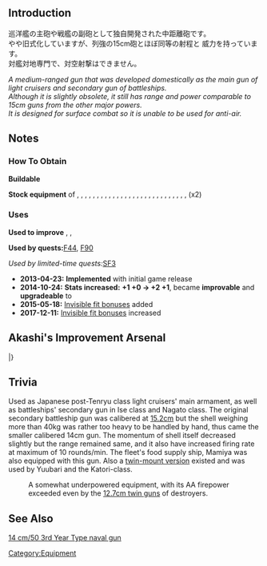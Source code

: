 {{EquipmentInfo}}

==Introduction==
巡洋艦の主砲や戦艦の副砲として独自開発された中距離砲です。<br />
やや旧式化していますが、列強の15cm砲とほぼ同等の射程と
威力を持っています。<br />
対艦対地専門で、対空射撃はできません。

''A medium-ranged gun that was developed domestically as the main gun of light cruisers and secondary gun of battleships. <br>Although it is slightly obsolete, it still has range and power comparable to 15cm guns from the other major powers.<br> It is designed for surface combat so it is unable to be used for anti-air.''

==Notes==
<div class="mw-collapsible"><h3>How To Obtain</h3>
<div class="mw-collapsible-content">
'''Buildable'''

'''Stock equipment''' of {{Ship/Link|Abukuma}}, {{Ship/Link|Hyuuga}}, {{Ship/Link|Ise}}, {{Ship/Link|Isuzu}}, {{Ship/Link|Jintsuu Kai}}, {{Ship/Link|Jintsuu}}, {{Ship/Link|Kinu}}, {{Ship/Link|Kiso Kai}}, {{Ship/Link|Kiso}}, {{Ship/Link|Kitakami}}, {{Ship/Link|Kuma Kai}}, {{Ship/Link|Kuma}}, {{Ship/Link|Mutsu}}, {{Ship/Link|Nagara Kai}}, {{Ship/Link|Nagara}}, {{Ship/Link|Nagato}}, {{Ship/Link|Naka}}, {{Ship/Link|Natori Kai}}, {{Ship/Link|Natori}}, {{Ship/Link|Ooi}}, {{Ship/Link|Sendai Kai}}, {{Ship/Link|Sendai}}, {{Ship/Link|Tama}}, {{Ship/Link|Tatsuta Kai}}, {{Ship/Link|Tatsuta}}, {{Ship/Link|Tenryuu Kai}}, {{Ship/Link|Tenryuu}}, {{Ship/Link|Yura}}, {{Ship/Link|Yuubari}} (x2)

</div></div>

<div class="mw-collapsible"><h3>Uses</h3>
<div class="mw-collapsible-content">
'''Used to improve''' {{Equipment/Link|14cm Single Gun Mount}}, {{Equipment/Link|130mm B-13 Twin Gun Mount}}, {{Equipment/Link|14cm Twin Gun Mount Kai}}

'''Used by quests: '''[[Quests#F44|F44]], [[Quests#F90|F90]]

''Used by limited-time quests: ''[[Quests/Seasonal#SF3|SF3]]

</div></div>


<div class="mw-collapsible><h3>Updates History</h3>
<div class="mw-collapsible-content>
* '''2013-04-23:''' '''Implemented''' with initial game release
* '''2014-10-24:''' '''Stats increased:''' '''{{Firepower}}+1 {{Hit}}+0 → {{Firepower}}+2 {{Hit}}+1 ''', became '''improvable''' and '''upgradeable''' to {{Equipment/Link|14cm Twin Gun Mount}}
* '''2015-05-18:''' [[Gun Fit Bonuses|Invisible fit bonuses]] added
* '''2017-12-11:''' [[Gun Fit Bonuses|Invisible fit bonuses]] increased
</div></div>

==Akashi's Improvement Arsenal==
{{AkashiWorkshop}}
{{AkashiWorkshopLine
|Name=14cm Naval Gun
|ItemType=RedGunMedium
|Fuel=10
|Ammo=50
|Steel=80
|Baux=0
|Mats0-5=1/2
|Mats6-9=1/2
|Mats10=3/4
|Screws0-5=1/2
|Screws6-9=1/2
|Screws10=3/6
|EquipConsume0-5=-
|EquipConsume6-9=1
|EquipConsume10=2
|Sun=✓
|Mon=✓
|Tue=✓
|Wed=✓
|Thu=✓
|Fri=✓
|Sat=✓
|Notes=Can be upgraded to [[14cm Twin Gun Mount]]
}}
|}

==Trivia==
Used as Japanese post-Tenryu class light cruisers' main armament, as well as battleships' secondary gun in Ise class and Nagato class. The original secondary battleship gun was calibered at [[15.2cm Naval Gun|15.2cm]] but the shell weighing more than 40kg was rather too heavy to be handled by hand, thus came the smaller calibered 14cm gun. The momentum of shell itself decreased slightly but the range remained same, and it also have increased firing rate at maximum of 10 rounds/min. The fleet's food supply ship, Mamiya was also equipped with this gun. Also a [[14cm_Twin_Gun_Mount|twin-mount version]] existed and was used by Yuubari and the Katori-class.

: A somewhat underpowered equipment, with its AA firepower exceeded even by the [[12.7cm_Twin_Gun_Mount|12.7cm twin guns]] of destroyers.

==See Also==
[[wikipedia:14 cm/50 3rd Year Type naval gun|14 cm/50 3rd Year Type naval gun]]
{{Equipmentlist}}
[[Category:Equipment]]